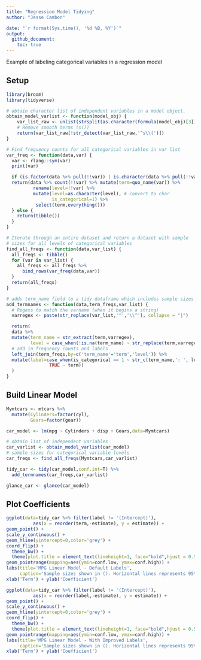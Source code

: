 ```yaml
---
title: "Regression Model Tidying"
author: "Jesse Cambon"

date: "`r format(Sys.time(), '%d %B, %Y')`"
output:
  github_document:
    toc: true
---
```


Example of labeling categorical variables in a regression model


## Setup
```r
library(broom)
library(tidyverse)

# obtain character list of independent variables in a model object. 
obtain_model_varlist <- function(model_obj) {
    var_list_raw <- unlist(strsplit(as.character(formula(model_obj)[3]),split=' \\+ '))
    # Remove smooth terms (s())
    return(var_list_raw[!str_detect(var_list_raw,'^s\\(')])
}

# Find frequency counts for all categorical variables in var list
var_freq <- function(data,var) {
  var <- rlang::sym(var)
  print(var)

  if (is.factor(data %>% pull(!!var)) | is.character(data %>% pull(!!var))) {
  return(data %>% count(!!var) %>% mutate(term=quo_name(var)) %>%
          rename(level=!!var) %>%
          mutate(level=as.character(level), # convert to char
                 is_categorical=1) %>%
           select(term,everything()))
  } else {
    return(tibble())
  }
}

# Iterate through an entire dataset and return a dataset with sample
# sizes for all levels of categorical variables
find_all_freqs <- function(data,var_list) {
  all_freqs <- tibble()
  for (var in var_list) {
    all_freqs <- all_freqs %>%
      bind_rows(var_freq(data,var))
  }
  return(all_freqs)
}

# adds term_name field to a tidy dataframe which includes sample sizes
add_termnames <- function(data,term_freqs,var_list) {
  # Regexs to match the varname (when it begins a string)
  varregex <- paste(str_replace(var_list,'^','\\^'), collapse = "|")

  return(
  data %>%
  mutate(term_name = str_extract(term,varregex),
         level = case_when(!is.na(term_name) ~ str_replace(term,varregex,""))) %>%
  # add in frequency counts and labels
  left_join(term_freqs,by=c('term_name'='term','level')) %>%
  mutate(label=case_when(is_categorical == 1 ~ str_c(term_name,': ', level,' (',scales::comma(n),')'),
                TRUE ~ term))
  )
}
```

## Build Linear Model

```r
Mymtcars <- mtcars %>%
  mutate(Cylinders=factor(cyl),
         Gears=factor(gear))

car_model <- lm(mpg ~ Cylinders + disp + Gears,data=Mymtcars)

# obtain list of independent variables 
car_varlist <- obtain_model_varlist(car_model)
# sample sizes for categorical variable levels
car_freqs <- find_all_freqs(Mymtcars,car_varlist)

tidy_car <- tidy(car_model,conf.int=T) %>%
  add_termnames(car_freqs,car_varlist)

glance_car <- glance(car_model)
```

## Plot Coefficients 

```r

ggplot(data=tidy_car %>% filter(label != '(Intercept)'),
          aes(x = reorder(term,-estimate), y = estimate)) +
geom_point() +
scale_y_continuous() +
geom_hline(yintercept=0,color='grey') +
coord_flip() +
  theme_bw() +
  theme(plot.title = element_text(lineheight=1, face="bold",hjust = 0.5)) +
geom_pointrange(mapping=aes(ymin=conf.low, ymax=conf.high)) + 
labs(title='MPG Linear Model - Default Labels',
     caption='Sample sizes shown in (). Horizontal lines represents 95% confidence intervals.') +
xlab('Term') + ylab('Coefficient')

ggplot(data=tidy_car %>% filter(label != '(Intercept)'),
          aes(x = reorder(label,-estimate), y = estimate)) +
geom_point() +
scale_y_continuous() +
geom_hline(yintercept=0,color='grey') +
coord_flip() +
  theme_bw() +
  theme(plot.title = element_text(lineheight=1, face="bold",hjust = 0.5)) +
geom_pointrange(mapping=aes(ymin=conf.low, ymax=conf.high)) + 
labs(title='MPG Linear Model - With Improved Labels',
     caption='Sample sizes shown in (). Horizontal lines represents 95% confidence intervals.') +
xlab('Term') + ylab('Coefficient')
```


